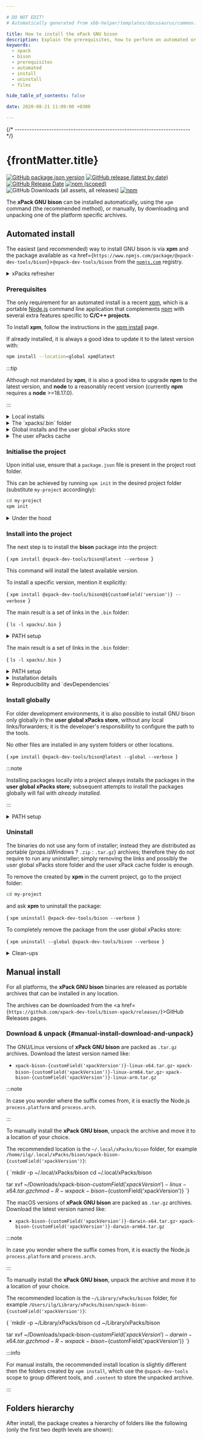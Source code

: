 ```yaml
---

# DO NOT EDIT!
# Automatically generated from xbb-helper/templates/docusaurus/common.

title: How to install the xPack GNU bison
description: Explain the prerequisites, how to perform an automated or manual installation, how to uninstall, and the folder hierarchies.
keywords:
  - xpack
  - bison
  - prerequisites
  - automated
  - install
  - uninstall
  - files

hide_table_of_contents: false

date: 2020-08-21 11:09:00 +0300

---
```


<head><title>{frontMatter.title}</title></head>
<head><meta property="og:title" content={frontMatter.title}/></head>






{/* ------------------------------------------------------------------------ */}

# {frontMatter.title}

[![GitHub package.json version](https://img.shields.io/github/package-json/v/xpack-dev-tools/bison-xpack)](https://github.com/xpack-dev-tools/bison-xpack/blob/xpack/package.json)
[![GitHub release (latest by date)](https://img.shields.io/github/v/release/xpack-dev-tools/bison-xpack)](https://github.com/xpack-dev-tools/bison-xpack/releases/)
[![GitHub Release Date](https://img.shields.io/github/release-date/xpack-dev-tools/bison-xpack)](https://github.com/xpack-dev-tools/bison-xpack/releases/)
[![npm (scoped)](https://img.shields.io/npm/v/%40xpack-dev-tools%2Fbison?label=xpm&color=blue)](https://www.npmjs.com/package/@xpack-dev-tools/bison/)
![GitHub Downloads (all assets, all releases)](https://img.shields.io/github/downloads/xpack-dev-tools/bison-xpack/total)
[![npm](https://img.shields.io/npm/dm/%40xpack-dev-tools%2Fbison?label=xpm%20downloads)](https://www.npmjs.com/package/@xpack-dev-tools/bison/)

The **xPack GNU bison** can be installed automatically, using the `xpm` command
(the recommended method), or manually, by downloading and unpacking one of the
platform specific archives.

## Automated install

The easiest (and recommended) way to install GNU bison
is via **xpm** and the package available
as <a href={`https://www.npmjs.com/package/@xpack-dev-tools/bison`}><code>@xpack-dev-tools/bison</code></a> from
the [`npmjs.com`](https://www.npmjs.com) registry.

<details>
<summary>xPacks refresher</summary>

xPacks (short for xpm packages) are general-purpose,
language-neutral software packages.
They use **the same format as npm packages**,
which is a collection of files/folders
and a `package.json` file with the package metadata.

Binary xPacks also include references to regular archives with the platform
specific binaries (such as `.tar.gz` for Unix or `.zip` for Windows).
These archives are unpacked and links/forwarders to
the executables are created in a `.bin` folder.

For more details, please see the previous explanation in the
[Getting Started](/docs/getting-started/#xpacks) page.

</details>

### Prerequisites

The only requirement for an automated install is a recent
[xpm](https://xpack.github.io/xpm/), which is a portable
[Node.js](https://nodejs.org) command line application
that complements [npm](https://docs.npmjs.com)
with several extra features specific to
**C/C++ projects**.

To install **xpm**,
follow the instructions in the
[xpm install](https://xpack.github.io/xpm/install/) page.

If already installed, it is always a good idea to update it to the
latest version with:

```sh
npm install --location=global xpm@latest
```

:::tip

Although not mandated by **xpm**, it is also a good idea to upgrade
**npm** to the latest version, and
**node** to a reasonably recent version (currently **npm** requires
a **node** >=18.17.0).

:::

<details>
<summary>Local installs</summary>

One of the xPack design goals is to allow each project to
choose the exact versions of the tools it requires.

Similarly to **npm** being able to install specific versions of the
JavaScript tools into each project,
**xpm** was also designed to be able to install specific versions of the
required binary tools locally into each project.

Therefore, similarly to the way **npm** installs the JavaScript packages into
`node_modules`, **xpm** installs the binary tools into
`xpacks`. Here there will be separate folders with the installed
packages, for example
<code>xpacks/@xpack-dev-tools/bison</code>.

Each such folder includes the `package.json` file with the
project metadata and a sub-folder `.content` with the extracted
binary archive. The executables are usually in `.content/bin`.

:::tip

On some platforms, names starting with `.` (dot) might be hidden for
normal browsing, and seeing them requires
separate options (like `ls -A`) or, in file browsers, to enable
settings like **Show Hidden Files**.

:::

</details>

<details>
<summary>The `xpacks/.bin` folder</summary>

If multiple binary packages are installed, in order to allow
the executables to be accessed, one possible solution is to add
all `<package>/.content/bin` folders to the `PATH`.

To simplify things, **npm** employs a separate `<project>/node_modules/.bin` folder
where it places links/forwarders
pointing to the actual executable files.

Similarly, **xpm** adds links/forwarders into
a separate `<project>/xpacks/.bin` folder.

With this setup, the project needs to prepend only this `.bin` folder
to the `PATH`, and all the required tools are accesible
and prefered to possible system tools.

</details>

<details>
<summary>Global installs and the user global xPacks store</summary>

Given that some binary tools (such as toolchains) can be very large
(hundreds of megabytes or more), it is impractical to keep multiple
copies of these tools, one for each project.

Instead, **xpm** installs the binary packages only once
into a user global store (a platform-dependent folder
within the home folder), thereby conserving disk space when the same
tools are used across multiple projects.

In order to allow the projects to access the binary tools installed in the
user global store, instead of unpacking the archives in `xpacks`,
**xpm** adds symbolic links pointing to the **user global xPacks store**.

The outcome is functionally equivalent to installing the tools into
each project, but without the wasted disk space.

:::tip

It is possible to force a local install into a project
by passing `--copy` to `xpm install`.

:::

if necessary, it is also possible to install packages only globally, without
creating local links/forwarders (see below).

</details>

<details>
<summary>The user xPacks cache</summary>

To save download time, all archives are first stored in a
cache, and all subsequent downloads are replaced with the
cached content.

Therefore all published archives should be read-only and
it is not allowed to replace them at a later time.

</details>

### Initialise the project

Upon initial use, ensure that a `package.json` file is present in the
project root folder.

This can be achieved by running `xpm init` in the desired project folder
(substitute `my-project` accordingly):

```sh
cd my-project
xpm init
```

<details>
<summary>Under the hood</summary>

The main purpose of `xpm init` is to create a `package.json` file, if not
already present.

In addition to `name` & `version`, the minimal `package.json` must
include a property named `xpacks`, even empty. This property is
mandatory to identify the package as an **xpm package**.

</details>

### Install into the project

The next step is to install the
**bison** package into the project:

<CodeBlock language="sh"> {
`xpm install @xpack-dev-tools/bison@latest --verbose
`} </CodeBlock>

This command will install the latest available version.

To install a specific version, mention it explicitly:

<CodeBlock language="sh"> {
`xpm install @xpack-dev-tools/bison@${customField('version')} --verbose
`} </CodeBlock>

<Tabs groupId="operating-systems">

<TabItem value="linux" label="GNU/Linux">

The main result is a set
of links in
the `.bin` folder:

<CodeBlock language="console"> {
`ls -l xpacks/.bin
`} </CodeBlock>

<details>
<summary>PATH setup</summary>

With all binary tools installed in `xpacks/.bin`, the project build
configurations need only a single PATH adjustment:

```sh
export PATH=<...project-path...>/xpacks/.bin:$PATH
```
</details>

</TabItem>

<TabItem value="macos" label="macOS">

The main result is a set
of links in
the `.bin` folder:

<CodeBlock language="console"> {
`ls -l xpacks/.bin
`} </CodeBlock>

<details>
<summary>PATH setup</summary>

With all binary tools installed in `xpacks/.bin`, the project build
configurations need only a single PATH adjustment:

```sh
export PATH=<...project-path...>/xpacks/.bin:$PATH
```
</details>

</TabItem>

</Tabs>

<details>
<summary>Installation details</summary>

The above `xpm install` command will do the following:

* identify the platform specific archive for the latest available version
  of GNU bison, download it into a cache and unpack
  it into a versioned folder
  in the **user global xPacks store** (if not already there);
  check the output of the `xpm install` command for the actual
  folder used on your platform;
* create a local symbolic link
  like <code>xpacks/@xpack-dev-tools/bison</code> pointing to the
  versioned folder in the user global xPacks store
* add links/forwarders into
  the local `xpacks/.bin` folder, referring to the binaries in
  <code>xpacks/@xpack-dev-tools/bison/.content/bin</code>;
* add <code>@xpack-dev-tools/bison</code> to
  `package.json` as a
  development dependency; this associates a specific version of GNU bison with
  the current project (details below).

:::tip

The install location can be configured using the
`XPACKS_STORE_FOLDER` environment variable; for more details please check the
[xpm folders](https://xpack.github.io/xpm/folders/) page.

:::

</details>

<details>
<summary>Reproducibility and `devDependencies`</summary>

To ensure reproducibility, it is essential for each project to always
use the exact desired versions of the required tools, regardless of the
tools installed in the system.

To achieve this goal, **xpm** records all locally installed binary packages
as development dependencies in the project `package.json` file.

The result looks like this:

<CodeBlock language="json"> {
`  "xpack": {
    "minimumXpmRequired": "0.19.1",
    "dependencies": {},
    "devDependencies": {
      "@xpack-dev-tools/bison": {
        "specifier": "${customField('xpackVersion')}.${customField('npmSubversion')}",
        "local": "link",
        "platforms": "all"
      }
    },
    "properties": {},
    "actions": {},
    "buildConfigurations": {}
  }
`} </CodeBlock>

If the `package.json` is saved in the revision system, the above
definition acts as a hard reference to the specific version of
**xPack GNU bison**.

After cloning the project into a different location, the command `xpm install`
can be used to install all development dependencies.

This is particularly useful for CI/CD environments.

</details>

### Install globally

For older development environments,
it is also possible to install GNU bison only globally in
the **user global xPacks store**, without any
local links/forwarders; it
is the developer's responsibility to configure the path to the tools.

No other files are installed in any system folders or other locations.

<CodeBlock language="sh"> {
`xpm install @xpack-dev-tools/bison@latest --global --verbose
`} </CodeBlock>

:::note

Installing packages locally into a project always installs the
packages in the **user global xPacks store**; subsequent attempts to
install the packages globally will fail with _already installed_.

:::

<details>
<summary>PATH setup</summary>

In order to access the GNU RISC-V Embedded GCC binaries installed in
the user global xPacks store,
the project build configurations need a PATH adjustment:

<Tabs groupId="operating-systems">

<TabItem value="linux" label="GNU/Linux">

<CodeBlock language="sh"> {
`export PATH=$HOME/.local/xPacks/@xpack-dev-tools/bison/${customField('xpackVersion')}.${customField('npmSubversion')}/.content/bin:$PATH
`} </CodeBlock>

</TabItem>

<TabItem value="macos" label="macOS">

<CodeBlock language="sh"> {
`export PATH=$HOME/Library/xPacks/\@pack-dev-tools/bison/${customField('xpackVersion')}.${customField('npmSubversion')}/.content/bin:$PATH
`} </CodeBlock>

</TabItem>

</Tabs>

</details>

### Uninstall

The binaries do not use any form of installer; instead they
are distributed as
portable {props.isWindows ? <code>.zip</code> : <code>.tar.gz</code>} archives;
therefore they do not require to run any uninstaller; simply removing the
links and possibly the user global xPacks store folder and
the user xPack cache folder is enough.

To remove the <LinksVsForwarders isWindows={props.isWindows}/> created by
**xpm** in the current project,
go to the project folder:

```sh
cd my-project
```

and ask **xpm** to uninstall the package:

<CodeBlock language="sh"> {
`xpm uninstall @xpack-dev-tools/bison --verbose
`} </CodeBlock>

To completely remove the package from the user global xPacks store:

<CodeBlock language="sh"> {
`xpm uninstall --global @xpack-dev-tools/bison --verbose
`} </CodeBlock>

<details>
<summary>Clean-ups</summary>

For a thorough clean-up, please note that **xpm** uses only two folders:

<Tabs groupId="operating-systems">

<TabItem value="linux" label="GNU/Linux">

- `${HOME}/.local/xPacks`
- `${HOME}/.cache/xPacks`

</TabItem>

<TabItem value="macos" label="macOS">

- `${HOME}/Library/xPacks`
- `${HOME}/Library/Caches/xPacks`

</TabItem>

</Tabs>

They can be removed at any time and space reclaimed;
**xpm** will recreate them on new installs.

However, projects linking to the user global xPacks store will fail with
broken paths.

</details>

<AutomaticInstallQuickTest/>

## Manual install

For all platforms, the **xPack GNU bison** binaries are released as portable
archives that can be installed in any location.

The archives can be downloaded from
the <a href={`https://github.com/xpack-dev-tools/bison-xpack/releases/`}>GitHub Releases</a> pages.

### Download & unpack {#manual-install-download-and-unpack}

<Tabs groupId="operating-systems">

<TabItem value="linux" label="GNU/Linux">

The GNU/Linux versions of **xPack GNU bison**
are packed as `.tar.gz` archives.
Download the latest version named like:

- <code>xpack-bison-{customField('xpackVersion')}-linux-x64.tar.gz</code>- <code>xpack-bison-{customField('xpackVersion')}-linux-arm64.tar.gz</code>- <code>xpack-bison-{customField('xpackVersion')}-linux-arm.tar.gz</code>

:::note

In case you wonder where the suffix comes
from, it is exactly the Node.js `process.platform` and `process.arch`.

:::

To manually install the <b>xPack GNU bison</b>,
unpack the archive and move it to a location of your choice.

The recommended location is
the <code>~/.local/xPacks/bison</code> folder, for
example <code>/home/ilg/.local/xPacks/bison/xpack-bison-{customField('xpackVersion')}</code>:

<CodeBlock language="console"> {
`mkdir -p ~/.local/xPacks/bison
cd ~/.local/xPacks/bison

tar xvf ~/Downloads/xpack-bison-${customField('xpackVersion')}-linux-x64.tar.gz
chmod -R -w xpack-bison-${customField('xpackVersion')}
`} </CodeBlock>

</TabItem>

<TabItem value="macos" label="macOS">

The macOS versions of **xPack GNU bison**
are packed as `.tar.gz` archives.
Download the latest version named like:

- <code>xpack-bison-{customField('xpackVersion')}-darwin-x64.tar.gz</code>- <code>xpack-bison-{customField('xpackVersion')}-darwin-arm64.tar.gz</code>

:::note

In case you wonder where the suffix comes
from, it is exactly the Node.js `process.platform` and `process.arch`.

:::

To manually install the <b>xPack GNU bison</b>,
unpack the archive and move it to a location of your choice.

The recommended location is
the <code>~/Library/xPacks/bison</code> folder, for
example <code>/Users/ilg/Library/xPacks/bison/xpack-bison-{customField('xpackVersion')}</code>:

<CodeBlock language="console"> {
`mkdir -p ~/Library/xPacks/bison
cd ~/Library/xPacks/bison

tar xvf ~/Downloads/xpack-bison-${customField('xpackVersion')}-darwin-x64.tar.gz
chmod -R -w xpack-bison-${customField('xpackVersion')}
`} </CodeBlock>

</TabItem>

</Tabs>

:::info

For manual installs, the recommended
install location is slightly different then the folders created by `xpm install`,
which use the `@xpack-dev-tools` scope to group different tools,
and `.content` to store the unpacked archive.

:::

<ManualInstallQuickTest/>

## Folders hierarchy

After install, the package creates a hierarchy of folders like the following
(only the first two depth levels are shown):

<Tabs groupId="operating-systems">

<TabItem value="linux" label="GNU/Linux">

<FoldersHierarchiesLinux />

</TabItem>

<TabItem value="macos" label="macOS">

<FoldersHierarchiesMacOS />

</TabItem>

</Tabs>

<Miscellaneous/>

<Testing/>
